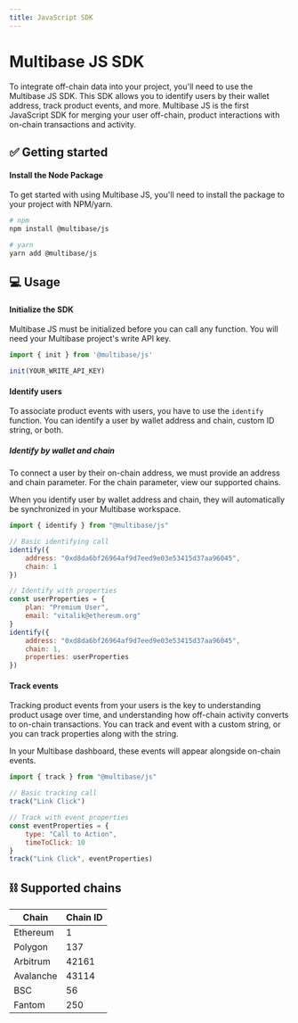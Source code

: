```yaml
---
title: JavaScript SDK
---
```


# Multibase JS SDK

To integrate off-chain data into your project, you'll need to use the Multibase JS SDK. This SDK allows you to identify users by their wallet address, track product events, and more. Multibase JS is the first JavaScript SDK for merging your user off-chain, product interactions with on-chain transactions and activity.

## ✅ Getting started

#### Install the Node Package

To get started with using Multibase JS, you'll need to install the package to your project with NPM/yarn.

```bash
# npm
npm install @multibase/js

# yarn
yarn add @multibase/js
```

## 💻 Usage

#### Initialize the SDK

Multibase JS must be initialized before you can call any function. You will need your Multibase project's write API key.

```javascript
import { init } from '@multibase/js'

init(YOUR_WRITE_API_KEY)
```

#### Identify users

To associate product events with users, you have to use the `identify` function. You can identify a user by wallet address and chain, custom ID string, or both.

##### Identify by wallet and chain

To connect a user by their on-chain address, we must provide an address and chain parameter. For the chain parameter, view our supported chains.

When you identify user by wallet address and chain, they will automatically be synchronized in your Multibase workspace.

```javascript
import { identify } from "@multibase/js"

// Basic identifying call
identify({
    address: "0xd8da6bf26964af9d7eed9e03e53415d37aa96045",
    chain: 1
})

// Identify with properties
const userProperties = {
    plan: "Premium User",
    email: "vitalik@ethereum.org"
}
identify({
    address: "0xd8da6bf26964af9d7eed9e03e53415d37aa96045",
    chain: 1,
    properties: userProperties
})
```

#### Track events

Tracking product events from your users is the key to understanding product usage over time, and understanding how off-chain activity converts to on-chain transactions. You can track and event with a custom string, or you can track properties along with the string.

In your Multibase dashboard, these events will appear alongside on-chain events.

```javascript
import { track } from "@multibase/js"

// Basic tracking call
track("Link Click")

// Track with event properties
const eventProperties = {
    type: "Call to Action",
    timeToClick: 10
}
track("Link Click", eventProperties)
```

## ⛓️ Supported chains

| Chain | Chain ID |
| ----- | -------- |
| Ethereum | 1 |
| Polygon | 137 |
| Arbitrum | 42161 |
| Avalanche | 43114 |
| BSC | 56 |
| Fantom | 250 |
